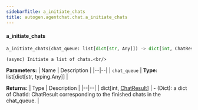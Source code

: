 ```yaml
---
sidebarTitle: a_initiate_chats
title: autogen.agentchat.chat.a_initiate_chats
---
```


<code class="doc-symbol doc-symbol-heading doc-symbol-function"></code>
#### a_initiate_chats

```python
a_initiate_chats(chat_queue: list[dict[str, Any]]) -> dict[int, ChatResult]
```

    (async) Initiate a list of chats.<br/>

<b>Parameters:</b>
| Name | Description |
|--|--|
| `chat_queue` | **Type:** list[dict[str, typing.Any]] |

<b>Returns:</b>
| Type | Description |
|--|--|
| dict[int, [ChatResult](/docs/api-reference/autogen/ChatResult)] | - (Dict): a dict of ChatId: ChatResult corresponding to the finished chats in the chat_queue. |

<br />